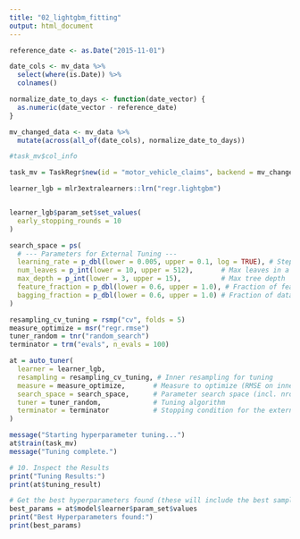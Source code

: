 ```yaml
---
title: "02_lightgbm_fitting"
output: html_document
---
```




```r
reference_date <- as.Date("2015-11-01")

date_cols <- mv_data %>%
  select(where(is.Date)) %>%
  colnames()

normalize_date_to_days <- function(date_vector) {
  as.numeric(date_vector - reference_date)
}

mv_changed_data <- mv_data %>%
  mutate(across(all_of(date_cols), normalize_date_to_days))

#task_mv$col_info
```



```r
task_mv = TaskRegr$new(id = "motor_vehicle_claims", backend = mv_changed_data, target = "Cost_claims_year")

learner_lgb = mlr3extralearners::lrn("regr.lightgbm")


learner_lgb$param_set$set_values(
  early_stopping_rounds = 10
)

```




```r
search_space = ps(
  # --- Parameters for External Tuning ---
  learning_rate = p_dbl(lower = 0.005, upper = 0.1, log = TRUE), # Step size shrinkage
  num_leaves = p_int(lower = 10, upper = 512),       # Max leaves in a tree
  max_depth = p_int(lower = 3, upper = 15),          # Max tree depth
  feature_fraction = p_dbl(lower = 0.6, upper = 1.0), # Fraction of features per tree (colsample_bytree)
  bagging_fraction = p_dbl(lower = 0.6, upper = 1.0) # Fraction of data per tree (subsample)
)
```



```r
resampling_cv_tuning = rsmp("cv", folds = 5)
measure_optimize = msr("regr.rmse")
tuner_random = tnr("random_search")
terminator = trm("evals", n_evals = 100)

at = auto_tuner(
  learner = learner_lgb,
  resampling = resampling_cv_tuning, # Inner resampling for tuning
  measure = measure_optimize,       # Measure to optimize (RMSE on inner CV folds)
  search_space = search_space,      # Parameter search space (incl. nrounds as regular param)
  tuner = tuner_random,             # Tuning algorithm
  terminator = terminator           # Stopping condition for the external tuning
)
```


```r
message("Starting hyperparameter tuning...")
at$train(task_mv)
message("Tuning complete.")

# 10. Inspect the Results
print("Tuning Results:")
print(at$tuning_result)

# Get the best hyperparameters found (these will include the best sampled nrounds)
best_params = at$model$learner$param_set$values
print("Best Hyperparameters found:")
print(best_params)
```

